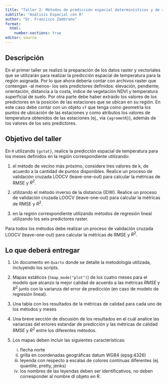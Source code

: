 ```yaml
---
title: "Taller 2: Métodos de predicción espacial determinísticos y de regresión"
subtitle: "Análisis Espacial con R"
author: "Dr. Francisco Zambrano"
format: 
  html:
    number-sections: true
editor: source
---
```


## Descripción

En el primer taller se realizó la preparación de los datos raster y vectoriales que se utilizarán para realizar la predicción espacial de temperatura para la región asignada. Por lo que ahora debería contar con archivos raster que contengan -al menos- los seis predictores definidos: elevación, pendiente, orientación, distancia a la costa, índice de vegetación NDVI y temperatura superficial de suelo. Por otra parte debe haber extraido los valores de los predictores en la posición de las estaciones que se ubican en su región. En este caso debe contar con un objeto `sf` que tenga como geometría los puntos de ubicación de las estaciones y como atributos los valores de temperatura obtenidos de las estaciones (ej., via `{agrometR}`), además de los valores de los seis predictores.

## Objetivo del taller

En `R` utilizando `{gstat}`, realice la predicción espacial de temperatura para los meses definidos en la región correspondiente utilizando:

1)  el método de vecino más próximo, considere tres valores de k, de acuerdo a la cantidad de puntos disponibles. Realice un proceso de validación cruzada LOOCV (leave-one-out) para calcular la métricas de RMSE y $R^2$.

2)  utilizando el método inverso de la distancia (IDW). Realice un proceso de validación cruzada LOOCV (leave-one-out) para calcular la métricas de RMSE y $R^2$.

3)  en la región correspondiente utilizando métodos de regresión lineal utilizando los seis predictores raster.

Para todos los métodos debe realizar un proceso de validación cruzada LOOCV (leave-one-out) para calcular la métricas de RMSE y $R^2$.

## Lo que deberá entregar

1)  Un documento en `Quarto` donde se detalle la metodología utilizada, incluyendo los scripts.

2)  Mapas estáticos (`tmap_mode("plot")`) de los cuatro meses para el modelo que alcanzo la mejor calidad de acuerdo a las métricas $RMSE$ y $R^2$ junto con la varianza del error de predicción (en caso de modelo de regresión lineal).

3)  Una tabla con los resultados de la métricas de calidad para cada uno de los métodos y meses

4)  Una breve sección de discusión de los resultados en el cuál analice las varianzas del errores estandar de predicción y las métricas de calidad $RMSE$ y $R^2$ entre los diferentes métodos.

5)  Los mapas deben incluir las siguientes características:

    i)  flecha norte
    ii) grilla en coordenadas geográficas datum WG84 (epsg:4326)
    iii) leyenda con respecto a escalas de colores continuas diferentes (ej. quantile, pretty, jenks)
    iv) los nombres de las leyendas deben ser identificativos, no deben corresponder al nombre dl objeto en R.
